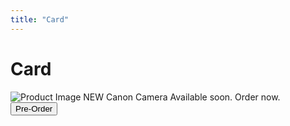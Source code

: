 ```yaml
---
title: "Card"
---
```



# Card

<Column gap={4} expand>
  <Card
    shadow={4}
    justify="between"
    customClassName="w-72 h-96 border-secondary-300 relative cursor-default select-none transition-all hover:scale-95 hover:rotate-1 dark:border-secondary-800"
  >
    <Image
      src="/images/product-image-5.jpg"
      alt="Product Image"
      sizes="(max-width: 768px) 100vw, (max-width: 1200px) 50vw, 25vw"
      fill
    />
    <Column gap={2} customClassName="p-4 z-10">
      <Chip color="secondary" size="xs">
        NEW
      </Chip>
      <Text size="2xl" weight="bold" color="black">
        Canon Camera
      </Text>
    </Column>
    <Row
      justify="between"
      customClassName="p-4 bg-secondary-500/30 backdrop-filter backdrop-blur-sm z-10"
    >
      <Column>
        <Text size="sm" color="white">
          Available soon.
        </Text>
        <Text size="sm" color="white">
          Order now.
        </Text>
      </Column>
      <Button size="sm" color="secondary">
        Pre-Order
      </Button>
    </Row>
  </Card>
</Column>
